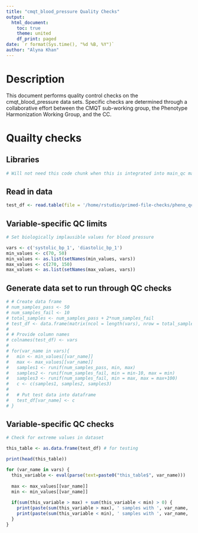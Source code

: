 ```yaml
---
title: "cmqt_blood_pressure Quality Checks"
output:
  html_document:
    toc: true
    theme: united
    df_print: paged
date: `r format(Sys.time(), "%d %B, %Y")`
author: "Alyna Khan"
---
```


# Description
<Provide a description of table>

This document performs quality control checks on the cmqt_blood_pressure data sets. Specific checks are determined through a collaborative effort between the CMQT sub-working group, the Phenotype Harmonization Working Group, and the CC. 

# Quailty checks
## Libraries
```r
# Will not need this code chunk when this is integrated into main_qc markdown doc
```

## Read in data
```r
test_df <- read.table(file = '/home/rstudio/primed-file-checks/pheno_qc/test_data/cmqt_blood_pressure.tsv', sep = '\t', header = TRUE)
```

## Variable-specific QC limits
```r
# Set biologically implausible values for blood pressure

vars <- c('systolic_bp_1', 'diastolic_bp_1')
min_values <- c(70, 50) 
min_values <- as.list(setNames(min_values, vars))
max_values <- c(270, 150)
max_values <- as.list(setNames(max_values, vars))
```

## Generate data set to run through QC checks 
```r
# # Create data frame 
# num_samples_pass <- 50 
# num_samples_fail <- 10
# total_samples <- num_samples_pass + 2*num_samples_fail
# test_df <- data.frame(matrix(ncol = length(vars), nrow = total_samples))
# 
# # Provide column names
# colnames(test_df) <- vars
# 
# for(var_name in vars){
#   min <- min_values[[var_name]]
#   max <- max_values[[var_name]]
#   samples1 <- runif(num_samples_pass, min, max)
#   samples2 <- runif(num_samples_fail, min = min-10, max = min)
#   samples3 <- runif(num_samples_fail, min = max, max = max+100)
#   c <- c(samples1, samples2, samples3)
#   
#   # Put test data into dataframe
#   test_df[var_name] <- c
# }
```

## Variable-specific QC checks
```r
# Check for extreme values in dataset

this_table <- as.data.frame(test_df) # for testing

print(head(this_table))

for (var_name in vars) {
  this_variable <- eval(parse(text=paste0("this_table$", var_name)))
  
  max <- max_values[[var_name]]
  min <- min_values[[var_name]]
  
  if(sum(this_variable > max) + sum(this_variable < min) > 0) {
    print(paste(sum(this_variable > max), ' samples with ', var_name, '>', max))
    print(paste(sum(this_variable < min), ' samples with ', var_name, '<', min))
  }
}
```